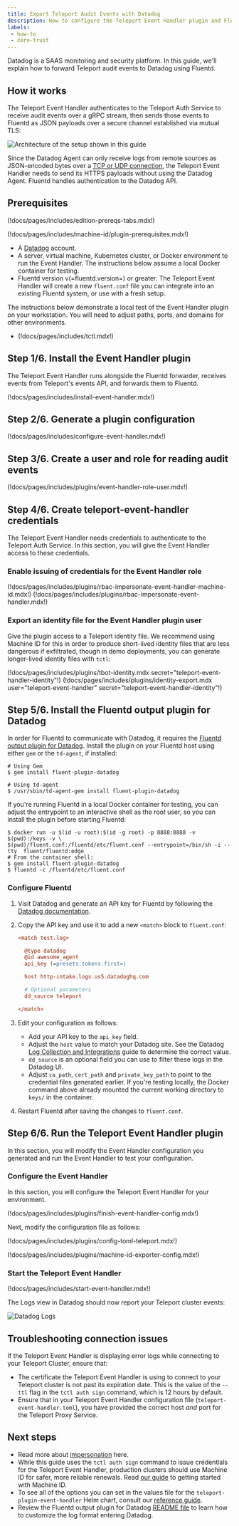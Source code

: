 ```yaml
---
title: Export Teleport Audit Events with Datadog
description: How to configure the Teleport Event Handler plugin and Fluentd to send audit logs to Datadog
labels:
 - how-to
 - zero-trust
---
```


Datadog is a SAAS monitoring and security platform. In this guide, we'll explain
how to forward Teleport audit events to Datadog using Fluentd.

## How it works

The Teleport Event Handler authenticates to the Teleport Auth Service to receive
audit events over a gRPC stream, then sends those events to Fluentd as JSON
payloads over a secure channel established via mutual TLS:

![Architecture of the setup shown in this guide](../../../../img/management/datadog-diagram.png)

Since the Datadog Agent can only receive logs from remote sources as
JSON-encoded bytes over a [TCP or UDP
connection](https://docs.datadoghq.com/agent/logs/?tab=tailfiles#custom-log-collection),
the Teleport Event Handler needs to send its HTTPS payloads without using the
Datadog Agent. Fluentd handles authentication to the Datadog API.

## Prerequisites

(!docs/pages/includes/edition-prereqs-tabs.mdx!)

(!docs/pages/includes/machine-id/plugin-prerequisites.mdx!)

- A [Datadog](https://www.datadoghq.com/) account.
- A server, virtual machine, Kubernetes cluster, or Docker environment to run the
  Event Handler. The instructions below assume a local Docker container for testing.
- Fluentd version v(=fluentd.version=) or greater. The Teleport Event Handler
  will create a new `fluent.conf` file you can integrate into an existing Fluentd
  system, or use with a fresh setup.

The instructions below demonstrate a local test of the Event Handler plugin on
your workstation. You will need to adjust paths, ports, and domains for other
environments.

- (!docs/pages/includes/tctl.mdx!)

## Step 1/6. Install the Event Handler plugin

The Teleport Event Handler runs alongside the Fluentd forwarder, receives events
from Teleport's events API, and forwards them to Fluentd.

(!docs/pages/includes/install-event-handler.mdx!)

## Step 2/6. Generate a plugin configuration

(!docs/pages/includes/configure-event-handler.mdx!)

## Step 3/6. Create a user and role for reading audit events

(!docs/pages/includes/plugins/event-handler-role-user.mdx!)

## Step 4/6. Create teleport-event-handler credentials

The Teleport Event Handler needs credentials to authenticate to the Teleport
Auth Service. In this section, you will give the Event Handler access to these
credentials.

### Enable issuing of credentials for the Event Handler role

<Tabs>
<TabItem label="Machine ID">
(!docs/pages/includes/plugins/rbac-impersonate-event-handler-machine-id.mdx!)
</TabItem>
<TabItem label="Long-lived identity files">
(!docs/pages/includes/plugins/rbac-impersonate-event-handler.mdx!)
</TabItem>
</Tabs>

### Export an identity file for the Event Handler plugin user

Give the plugin access to a Teleport identity file. We recommend using Machine
ID for this in order to produce short-lived identity files that are less
dangerous if exfiltrated, though in demo deployments, you can generate
longer-lived identity files with `tctl`:

<Tabs>
<TabItem label="Machine ID">
(!docs/pages/includes/plugins/tbot-identity.mdx secret="teleport-event-handler-identity"!)
</TabItem>
<TabItem label="Long-lived identity files">
(!docs/pages/includes/plugins/identity-export.mdx user="teleport-event-handler" secret="teleport-event-handler-identity"!)
</TabItem>
</Tabs>

## Step 5/6. Install the Fluentd output plugin for Datadog

In order for Fluentd to communicate with Datadog, it requires the [Fluentd output
plugin for Datadog](https://github.com/DataDog/fluent-plugin-datadog). Install
the plugin on your Fluentd host using either `gem` or the `td-agent`, if installed:

```code
# Using Gem
$ gem install fluent-plugin-datadog

# Using td-agent
$ /usr/sbin/td-agent-gem install fluent-plugin-datadog
```

<Admonition type="tip" title="Testing Locally?">

If you're running Fluentd in a local Docker container for testing, you can adjust
the entrypoint to an interactive shell as the root user, so you can install the
plugin before starting Fluentd:

```code
$ docker run -u $(id -u root):$(id -g root) -p 8888:8888 -v $(pwd):/keys -v \
$(pwd)/fluent.conf:/fluentd/etc/fluent.conf --entrypoint=/bin/sh -i --tty  fluent/fluentd:edge
# From the container shell:
$ gem install fluent-plugin-datadog
$ fluentd -c /fluentd/etc/fluent.conf
```

</Admonition>

### Configure Fluentd

1. Visit Datadog and generate an API key for Fluentd by following the [Datadog
   documentation](https://docs.datadoghq.com/account_management/api-app-keys).

1. Copy the API key and use it to add a new `<match>` block to `fluent.conf`:

   ```ini
   <match test.log>
   
     @type datadog
     @id awesome_agent
     api_key (=presets.tokens.first=)
   
     host http-intake.logs.us5.datadoghq.com
   
     # Optional parameters
     dd_source teleport
   
   </match>
   ```

1. Edit your configuration as follows:

   - Add your API key to the `api_key` field.
   - Adjust the `host` value to match your Datadog site. See the Datadog [Log
     Collection and
     Integrations](https://docs.datadoghq.com/logs/log_collection/?tab=host)
     guide to determine the correct value.
   - `dd_source` is an optional field you can use to filter these logs in the
     Datadog UI.
   - Adjust `ca_path`, `cert_path` and `private_key_path` to point to the
     credential files generated earlier. If you're testing locally, the Docker
     command above already mounted the current working directory to `keys/` in
     the container.

1. Restart Fluentd after saving the changes to `fluent.conf`.

## Step 6/6. Run the Teleport Event Handler plugin

In this section, you will modify the Event Handler configuration you generated
and run the Event Handler to test your configuration.

### Configure the Event Handler

In this section, you will configure the Teleport Event Handler for your
environment.

(!docs/pages/includes/plugins/finish-event-handler-config.mdx!)

Next, modify the configuration file as follows:

(!docs/pages/includes/plugins/config-toml-teleport.mdx!)

(!docs/pages/includes/plugins/machine-id-exporter-config.mdx!)

### Start the Teleport Event Handler

(!docs/pages/includes/start-event-handler.mdx!)

The Logs view in Datadog should now report your Teleport cluster events:

![Datadog Logs](../../../../img/management/datadog-logs.png)

## Troubleshooting connection issues

If the Teleport Event Handler is displaying error logs while connecting to your
Teleport Cluster, ensure that:

- The certificate the Teleport Event Handler is using to connect to your
  Teleport cluster is not past its expiration date. This is the value of the
  `--ttl` flag in the `tctl auth sign` command, which is 12 hours by default.
- Ensure that in your Teleport Event Handler configuration file
  (`teleport-event-handler.toml`), you have provided the correct host *and* port
  for the Teleport Proxy Service.

## Next steps

- Read more about
[impersonation](../../access-controls/guides/impersonation.mdx)
here.
- While this guide uses the `tctl auth sign` command to issue credentials for the
Teleport Event Handler, production clusters should use Machine ID for safer,
more reliable renewals. Read [our guide](../../../machine-workload-identity/machine-id/getting-started.mdx)
to getting started with Machine ID.
- To see all of the options you can set in the values file for the
`teleport-plugin-event-handler` Helm chart, consult our [reference
guide](../../../reference/helm-reference/teleport-plugin-event-handler.mdx).
- Review the Fluentd output plugin for Datadog [README
file](https://github.com/DataDog/fluent-plugin-datadog/blob/master/README.md)
to learn how to customize the log format entering Datadog.
